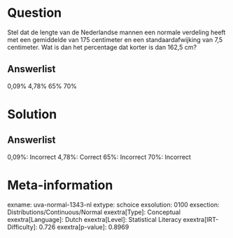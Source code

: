 Question
========

Stel dat de lengte van de Nederlandse mannen een normale verdeling heeft
met een gemiddelde van 175 centimeter en een standaardafwijking van 7,5
centimeter. Wat is dan het percentage dat korter is dan 162,5 cm?

Answerlist
----------

0,09%
4,78%
65%
70%

Solution
========

Answerlist
----------

0,09%: Incorrect
4,78%: Correct
65%: Incorrect
70%: Incorrect

Meta-information
================
exname: uva-normal-1343-nl
extype: schoice
exsolution: 0100
exsection: Distributions/Continuous/Normal
exextra[Type]: Conceptual
exextra[Language]: Dutch
exextra[Level]: Statistical Literacy
exextra[IRT-Difficulty]: 0.726
exextra[p-value]: 0.8969
